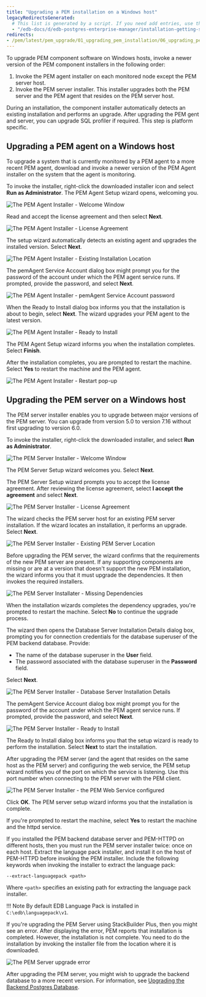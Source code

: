 ```yaml
---
title: "Upgrading a PEM installation on a Windows host"
legacyRedirectsGenerated:
  # This list is generated by a script. If you need add entries, use the `legacyRedirects` key.
  - "/edb-docs/d/edb-postgres-enterprise-manager/installation-getting-started/upgrade-migration-guide/8.0/upgrading_pem_installation_windows.html"
redirects:
- /pem/latest/pem_upgrade/01_upgrading_pem_installation/06_upgrading_pem_installation_windows/
---
```


To upgrade PEM component software on Windows hosts, invoke a newer version of the PEM component installers in the following order:

1.  Invoke the PEM agent installer on each monitored node except the PEM server host.
2.  Invoke the PEM server installer. This installer upgrades both the PEM server and the PEM agent that resides on the PEM server host.

During an installation, the component installer automatically detects an existing installation and performs an upgrade. After upgrading the PEM gent and server, you can upgrade SQL profiler if required. This step is platform specific.

## Upgrading a PEM agent on a Windows host

To upgrade a system that is currently monitored by a PEM agent to a more recent PEM agent, download and invoke a newer version of the PEM Agent installer on the system that the agent is monitoring.

To invoke the installer, right-click the downloaded installer icon and select **Run as Administrator**. The PEM Agent Setup wizard opens, welcoming you.

![The PEM Agent Installer - Welcome Window](../../images/pem_upgrade_agent_welcome.png)

Read and accept the license agreement and then select **Next**.

![The PEM Agent Installer - License Agreement](../../images/pem_upgrade_agent_license.png)

The setup wizard automatically detects an existing agent and upgrades the installed version. Select **Next**.

![The PEM Agent Installer - Existing Installation Location](../../images/pem_upgrade_agent_existing_installation.png)

The pemAgent Service Account dialog box might prompt you for the password of the account under which the PEM agent service runs. If prompted, provide the password, and select **Next**.

![The PEM Agent Installer - pemAgent Service Account password](../../images/pem_upgrade_agent_pemAgent_service_account.png)

When the Ready to Install dialog box informs you that the installation is about to begin, select **Next**. The wizard upgrades your PEM agent to the latest version.

![The PEM Agent Installer - Ready to Install](../../images/pem_upgrade_agent_ready_install.png)

The PEM Agent Setup wizard informs you when the installation completes. Select **Finish**.

After the installation completes, you are prompted to restart the machine. Select **Yes** to restart the machine and the PEM agent.

![The PEM Agent Installer - Restart pop-up](../../images/pem_upgrade_agent_restart_pop_up.png)

## Upgrading the PEM server on a Windows host

The PEM server installer enables you to upgrade between major versions of the PEM server. You can upgrade from version 5.0 to version 7.16 without first upgrading to version 6.0.

To invoke the installer, right-click the downloaded installer, and select **Run as Administrator**.

![The PEM Server Installer - Welcome Window](../../images/pem_upgrade_server_welcome.png)

The PEM Server Setup wizard welcomes you. Select **Next**.

The PEM Server Setup wizard prompts you to accept the license agreement. After reviewing the license agreement, select **I accept the agreement** and select **Next**.

![The PEM Server Installer - License Agreement](../../images/pem_upgrade_server_license.png)

The wizard checks the PEM server host for an existing PEM server installation. If the wizard locates an installation, it performs an upgrade. Select **Next**.

![The PEM Server Installer - Existing PEM Server Location](../../images/pem_upgrade_server_existing_installation.png)

Before upgrading the PEM server, the wizard confirms that the requirements of the new PEM server are present. If any supporting components are missing or are at a version that doesn't support the new PEM installation, the wizard informs you that it must upgrade the dependencies. It then invokes the required installers.

![The PEM Server Installater - Missing Dependencies](../../images/pem_upgrade_server_dependency_missing.png)

When the installation wizards completes the dependency upgrades, you're prompted to restart the machine. Select **No** to continue the upgrade process.

The wizard then opens the Database Server Installation Details dialog box, prompting you for connection credentials for the database superuser of the PEM backend database. Provide:

-   The name of the database superuser in the **User** field.
-   The password associated with the database superuser in the **Password** field.

Select **Next**.

![The PEM Server Installer - Database Server Installation Details](../../images/pem_upgrade_server_DB_installation.png)

The pemAgent Service Account dialog box might prompt you for the password of the account under which the PEM agent service runs. If prompted, provide the password, and select **Next**.

![The PEM Server Installer - Ready to Install](../../images/pem_upgrade_server_ready_install.png)

The Ready to Install dialog box informs you that the setup wizard is ready to perform the installation. Select **Next** to start the installation.

After upgrading the PEM server (and the agent that resides on the same host as the PEM server) and configuring the web service, the PEM setup wizard notifies you of the port on which the service is listening. Use this port number when connecting to the PEM server with the PEM client.

![The PEM Server Installer - the PEM Web Service configured](../../images/pem_upgrade_server_webservice_configure.png)

Click **OK**. The PEM server setup wizard informs you that the installation is complete.

If you're prompted to restart the machine, select **Yes** to restart the machine and the httpd service.

If you installed the PEM backend database server and PEM-HTTPD on different hosts, then you must run the PEM server installer twice: once on each host. Extract the language pack installer, and install it on the host of PEM-HTTPD before invoking the PEM installer. Include the following keywords when invoking the installer to extract the language pack:

`--extract-languagepack <path>`

Where `<path>` specifies an existing path for extracting the language pack installer.

!!! Note
    By default EDB Language Pack is installed in `C:\edb\languagepack\v1`.

If you're upgrading the PEM Server using StackBuilder Plus, then you might see an error. After displaying the error, PEM reports that installation is completed. However, the installation is not complete. You need to do the installation by invoking the installer file from the location where it is downloaded.

![The PEM Server upgrade error](../../images/pem_upgrade_server_error.png)

After upgrading the PEM server, you might wish to upgrade the backend database to a more recent version. For information, see [Upgrading the Backend Postgres Database](../upgrading_backend_database/).